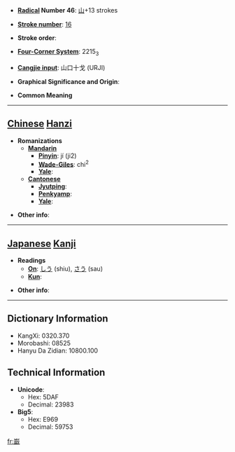 * '''[[Wiktionary:Chinese radical index| Radical]] Number 46''': [[Wiktionary:Chinese radical index 山|山]]+13 strokes

* '''[[Wiktionary:Chinese total strokes index|Stroke number]]''': [[Wiktionary:Chinese total strokes index 16|16]]

* '''Stroke order''': 

* '''[[Wiktionary:Chinese four corner index|Four-Corner System]]''': 2215<sub>3</sub>

* '''[[Wiktionary:Chinese Cangjie index|Cangjie input]]''': 山口十戈 (URJI)

* '''Graphical Significance and Origin''': 

* '''Common Meaning'''

----

== [[Chinese]] [[Hanzi]] ==

* '''Romanizations'''
** '''[[Mandarin]]'''
*** '''[[Pinyin]]''': jí (ji2)
*** '''[[Wade-Giles]]''': chi<sup>2</sup>
*** '''[[Yale]]''': 
** '''[[Cantonese]]'''
*** '''[[Jyutping]]''':
*** '''[[Penkyamp]]''': 
*** '''[[Yale]]''': 

* '''Other info''': 

----

== [[Japanese]] [[Kanji]] ==

* '''Readings'''
** '''[[On]]''': [[しう]] (shiu), [[さう]] (sau)
** '''[[Kun]]''': 

* '''Other info''':  

----

== Dictionary Information ==

* KangXi: 0320.370
* Morobashi: 08525
* Hanyu Da Zidian: 10800.100

== Technical Information ==

* '''Unicode''':
** Hex: 5DAF
** Decimal: 23983
* '''Big5''':
** Hex: E969
** Decimal: 59753

[[fr:嶯]]